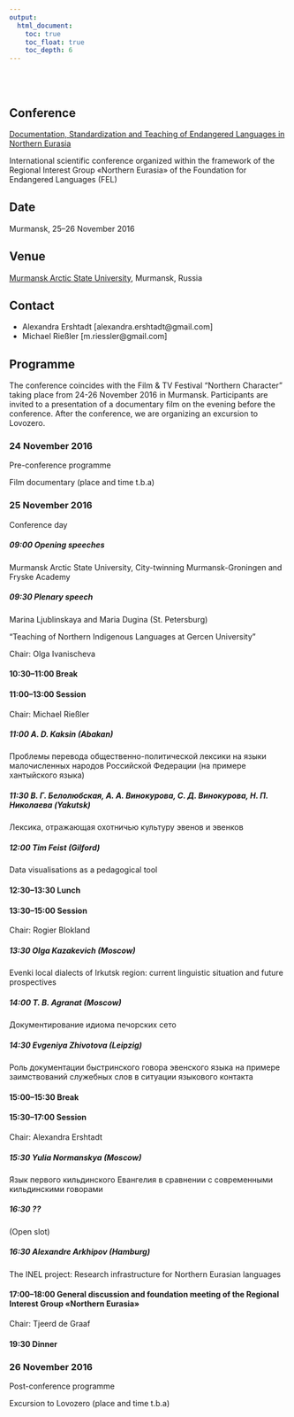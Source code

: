 ```yaml
---
output:
  html_document:
    toc: true
    toc_float: true
    toc_depth: 6
---
```


</br>
</br>

## Conference

[Documentation, Standardization and Teaching of Endangered Languages in Northern Eurasia](http://langdoc.github.io/RIGNE2016/eng.html)

International scientific conference organized within the framework of the Regional Interest Group «Northern Eurasia» of the Foundation for Endangered Languages (FEL)

## Date

Murmansk, 25–26 November 2016

## Venue

[Murmansk Arctic State University](http://www.mspu.edu.ru), Murmansk, Russia

## Contact

* Alexandra Ershtadt [alexandra.ershtadt@gmail.com]
* Michael Rießler [m.riessler@gmail.com]

## Programme

The conference coincides with the Film & TV Festival "Northern Character" taking place from 24-26 November 2016 in Murmansk. Participants are invited to a presentation of a documentary film on the evening before the conference. After the conference, we are organizing an excursion to Lovozero.

### 24 November 2016

Pre-conference programme

Film documentary (place and time t.b.a)

### 25 November 2016

Conference day

##### 09:00 Opening speeches

Murmansk Arctic State University, City-twinning Murmansk-Groningen and Fryske Academy

##### 09:30 Plenary speech

Marina Ljublinskaya and Maria Dugina (St. Petersburg)

"Teaching of Northern Indigenous Languages at Gercen University"

Chair: Olga Ivanischeva

#### 10:30–11:00 Break

#### 11:00–13:00 Session

Chair: Michael Rießler

##### 11:00 A. D. Kaksin (Abakan)

Проблемы перевода общественно-политической лексики на языки малочисленных народов Российской Федерации (на примере хантыйского языка)

##### 11:30 В. Г. Белолюбская, А. А. Винокурова, С. Д. Винокурова, Н. П. Николаева (Yakutsk)

Лексика, отражающая охотничью культуру эвенов и эвенков

##### 12:00 Tim Feist (Gilford)

Data visualisations as a pedagogical tool

#### 12:30–13:30 Lunch

#### 13:30–15:00 Session

Chair: Rogier Blokland

##### 13:30 Olga Kazakevich (Moscow)

Evenki local dialects of Irkutsk region: current linguistic situation and future prospectives

##### 14:00 T. B. Agranat (Moscow)

Документирование идиома печорских сето

##### 14:30 Evgeniya Zhivotova (Leipzig)

Роль документации быстринского говора эвенского языка на примере заимствований служебных слов в ситуации языкового контакта

#### 15:00–15:30 Break

#### 15:30–17:00 Session

Chair: Alexandra Ershtadt

##### 15:30 Yulia Normanskya (Moscow)

Язык первого кильдинского Евангелия  в сравнении с современными кильдинскими говорами

##### 16:30 ??

(Open slot)

##### 16:30 Alexandre Arkhipov (Hamburg)

The INEL project: Research infrastructure for Northern Eurasian languages

#### 17:00–18:00 General discussion and foundation meeting of the Regional Interest Group «Northern Eurasia»

Chair: Tjeerd de Graaf

#### 19:30 Dinner

### 26 November 2016

Post-conference programme

Excursion to Lovozero (place and time t.b.a)
